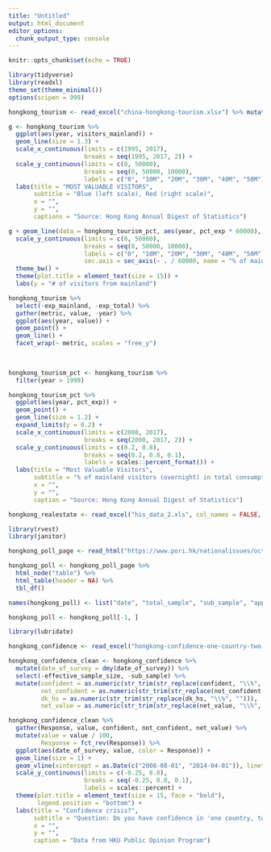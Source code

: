 ```yaml
---
title: "Untitled"
output: html_document
editor_options: 
  chunk_output_type: console
---
```


```r
knitr::opts_chunk$set(echo = TRUE)
```

```r
library(tidyverse)
library(readxl)
theme_set(theme_minimal())
options(scipen = 999)

hongkong_tourism <- read_excel("china-hongkong-tourism.xlsx") %>% mutate(pct_exp = exp_mainland / exp_total)
```

```r
g <- hongkong_tourism %>% 
  ggplot(aes(year, visitors_mainland)) +
  geom_line(size = 1.3) + 
  scale_x_continuous(limits = c(1995, 2017), 
                     breaks = seq(1995, 2017, 2)) +
  scale_y_continuous(limits = c(0, 50000), 
                     breaks = seq(0, 50000, 10000), 
                     labels = c("0", "10M", "20M", "30M", "40M", "50M")) + 
  labs(title = "MOST VALUABLE VISITORS", 
       subtitle = "Blue (left scale), Red (right scale)", 
       x = "", 
       y = "", 
       captions = "Source: Hong Kong Annual Digest of Statistics")

g + geom_line(data = hongkong_tourism_pct, aes(year, pct_exp * 60000), size = 1.3, color = "gray") + 
  scale_y_continuous(limits = c(0, 50000), 
                     breaks = seq(0, 50000, 10000), 
                     labels = c("0", "10M", "20M", "30M", "40M", "50M"), 
                     sec.axis = sec_axis(~ . / 60000, name = "% of mainlanders' expenditure in total consumption")) + 
  theme_bw() +
  theme(plot.title = element_text(size = 15)) +
  labs(y = "# of visitors from mainland")

hongkong_tourism %>% 
  select(-exp_mainland, -exp_total) %>%
  gather(metric, value, -year) %>% 
  ggplot(aes(year, value)) + 
  geom_point() +
  geom_line() +
  facet_wrap(~ metric, scales = "free_y")
  
  
```

```r
hongkong_tourism_pct <- hongkong_tourism %>% 
  filter(year > 1999)

hongkong_tourism_pct %>% 
  ggplot(aes(year, pct_exp)) + 
  geom_point() +
  geom_line(size = 1.2) + 
  expand_limits(y = 0.2) + 
  scale_x_continuous(limits = c(2000, 2017), 
                     breaks = seq(2000, 2017, 2)) +
  scale_y_continuous(limits = c(0.2, 0.8), 
                     breaks = seq(0.2, 0.8, 0.1), 
                     labels = scales::percent_format()) + 
  labs(title = "Most Valuable Visitors", 
       subtitle = "% of mainland visitors (overnight) in total consumption", 
       x = "", 
       y = "",
       caption = "Source: Hong Kong Annual Digest of Statistics")
```

```r
hongkong_realestate <- read_excel("his_data_2.xls", col_names = FALSE, skip = 3)
```

```r
library(rvest)
library(janitor)

hongkong_poll_page <- read_html("https://www.pori.hk/nationalissues/octs2taiwan")

hongkong_poll <- hongkong_poll_page %>% 
  html_node("table") %>% 
  html_table(header = NA) %>% 
  tbl_df() 

names(hongkong_poll) <- list("date", "total_sample", "sub_sample", "applicable", "not_applicable", "not_sure", "total", "net_value")

hongkong_poll <- hongkong_poll[-1, ]
```

```r
library(lubridate)

hongkong_confidence <- read_excel("hongkong-confidence-one-country-two-systems.xlsx") %>% clean_names() 

hongkong_confidence_clean <- hongkong_confidence %>% 
  mutate(date_of_survey = dmy(date_of_survey)) %>% 
  select(-effective_sample_size, -sub_sample) %>% 
  mutate(confident = as.numeric(str_trim(str_replace(confident, "\\%", ""))), 
         not_confident = as.numeric(str_trim(str_replace(not_confident, "\\%", ""))), 
         dk_hs = as.numeric(str_trim(str_replace(dk_hs, "\\%", ""))), 
         net_value = as.numeric(str_trim(str_replace(net_value, "\\%", ""))))

hongkong_confidence_clean %>% 
  gather(Response, value, confident, not_confident, net_value) %>% 
  mutate(value = value / 100, 
         Response = fct_rev(Response)) %>% 
  ggplot(aes(date_of_survey, value, color = Response)) +
  geom_line(size = 1) + 
  geom_vline(xintercept = as.Date(c("2008-08-01", "2014-04-01")), linetype = "dashed") +
  scale_y_continuous(limits = c(-0.25, 0.8), 
                     breaks = seq(-0.25, 0.8, 0.1), 
                     labels = scales::percent) +
  theme(plot.title = element_text(size = 15, face = "bold"), 
        legend.position = "bottom") +
  labs(title = "Confidence crisis?", 
       subtitle = "Question: Do you have confidence in 'one country, two systems'?",
       x = "", 
       y = "", 
       caption = "Data from HKU Public Opinion Program")
  
  
```

